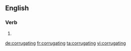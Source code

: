 ==English==

===Verb===
{{head|en|present participle}}

# {{present participle of|corrugate|lang=en|nocat=1}}

[[de:corrugating]]
[[fr:corrugating]]
[[ta:corrugating]]
[[vi:corrugating]]